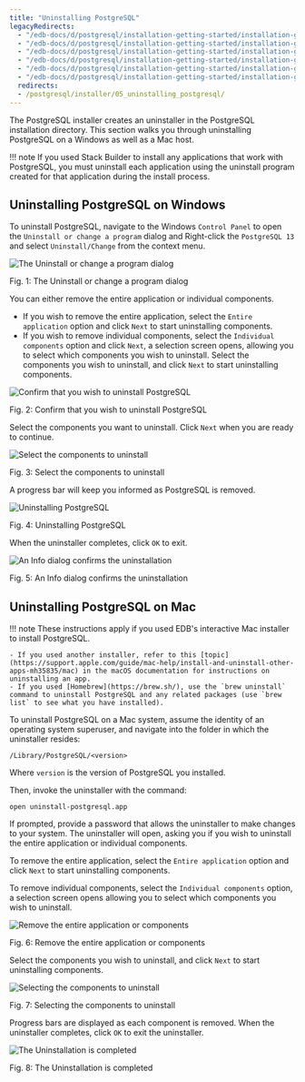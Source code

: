 ```yaml
---
title: "Uninstalling PostgreSQL"
legacyRedirects:
  - "/edb-docs/d/postgresql/installation-getting-started/installation-guide/13.0/uninstalling_postgresql.html"
  - "/edb-docs/d/postgresql/installation-getting-started/installation-guide-installers/11/PostgreSQL_Installation_Guide.1.10.html"
  - "/edb-docs/d/postgresql/installation-getting-started/installation-guide-installers/12/uninstalling_postgresql.html"
  - "/edb-docs/d/postgresql/installation-getting-started/installation-guide-installers/9.5/PostgreSQL_Installation_Guide.1.15.html"
  - "/edb-docs/d/postgresql/installation-getting-started/installation-guide-installers/9.6/PostgreSQL_Installation_Guide.1.14.html"
  - "/edb-docs/d/postgresql/installation-getting-started/installation-guide-installers/10/PostgreSQL_Installation_Guide.1.18.html"
  redirects:
  - /postgresql/installer/05_uninstalling_postgresql/
---
```




The PostgreSQL installer creates an uninstaller in the PostgreSQL installation directory. This section walks you through uninstalling PostgreSQL on a Windows as well as a Mac host.

!!! note
    If you used Stack Builder to install any applications that work with PostgreSQL, you must uninstall each application using the uninstall program created for that application during the install process.  

## Uninstalling PostgreSQL on Windows

To uninstall PostgreSQL, navigate to the Windows `Control Panel` to open the `Uninstall or change a program` dialog and Right-click the `PostgreSQL 13` and select `Uninstall/Change` from the context menu.

![The Uninstall or change a program dialog](images/change_program.png)

Fig. 1: The Uninstall or change a program dialog

You can either remove the entire application or individual components.

-   If you wish to remove the entire application, select the `Entire application` option and click `Next` to start uninstalling components.
-   If you wish to remove individual components, select the `Individual components` option and click `Next`, a selection screen opens, allowing you to select which components you wish to uninstall. Select the components you wish to uninstall, and click `Next` to start uninstalling components.

![Confirm that you wish to uninstall PostgreSQL](images/uninstalling_postgreSQL_comfirmation.png)

Fig. 2: Confirm that you wish to uninstall PostgreSQL

Select the components you want to uninstall. Click `Next` when you are ready to continue.

![Select the components to uninstall](images/select_the_components_to_uninstall.png)

Fig. 3: Select the components to uninstall

A progress bar will keep you informed as PostgreSQL is removed.

![Uninstalling PostgreSQL](images/uninstallingpostgres1.png)

Fig. 4: Uninstalling PostgreSQL

When the uninstaller completes, click `OK` to exit.

![An Info dialog confirms the uninstallation](images/uninstallationcomplete.png)

Fig. 5: An Info dialog confirms the uninstallation

## Uninstalling PostgreSQL on Mac

!!! note
    These instructions apply if you used EDB's interactive Mac installer to install PostgreSQL. 
    
    - If you used another installer, refer to this [topic](https://support.apple.com/guide/mac-help/install-and-uninstall-other-apps-mh35835/mac) in the macOS documentation for instructions on uninstalling an app. 
    - If you used [Homebrew](https://brew.sh/), use the `brew uninstall` command to uninstall PostgreSQL and any related packages (use `brew list` to see what you have installed).
    

To uninstall PostgreSQL on a Mac system, assume the identity of an operating system superuser, and navigate into the folder in which the uninstaller resides:

`/Library/PostgreSQL/<version>`

Where `version` is the version of PostgreSQL you installed.

Then, invoke the uninstaller with the command:

`open uninstall-postgresql.app`

If prompted, provide a password that allows the uninstaller to make changes to your system. The uninstaller will open, asking you if you wish to uninstall the entire application or individual components.

To remove the entire application, select the `Entire application` option and click `Next` to start uninstalling components.

To remove individual components, select the `Individual components` option, a selection screen opens allowing you to select which components you wish to uninstall.

![Remove the entire application or components](images/remove_the_entire_application_or_components.png)

Fig. 6: Remove the entire application or components

Select the components you wish to uninstall, and click `Next` to start uninstalling components.

![Selecting the components to uninstall](images/selecting_the_components_to_uninstall.png)

Fig. 7: Selecting the components to uninstall

Progress bars are displayed as each component is removed. When the uninstaller completes, click `OK` to exit the uninstaller.

![The Uninstallation is completed](images/uninstallationcomplete.png)

Fig. 8: The Uninstallation is completed
